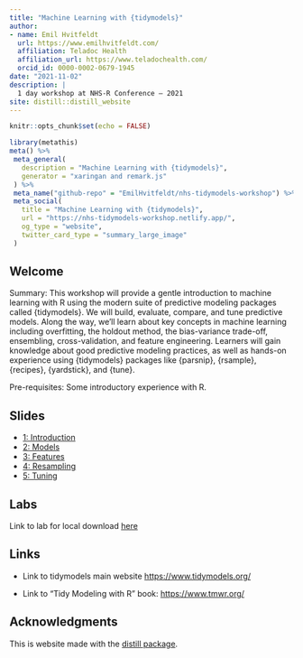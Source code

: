 ```yaml
---
title: "Machine Learning with {tidymodels}"
author:
- name: Emil Hvitfeldt
  url: https://www.emilhvitfeldt.com/
  affiliation: Teladoc Health
  affiliation_url: https://www.teladochealth.com/
  orcid_id: 0000-0002-0679-1945
date: "2021-11-02"
description: |
  1 day workshop at NHS-R Conference – 2021
site: distill::distill_website
---
```


```r
knitr::opts_chunk$set(echo = FALSE)
```

```r
library(metathis)
meta() %>%
 meta_general(
   description = "Machine Learning with {tidymodels}",
   generator = "xaringan and remark.js"
 ) %>%
 meta_name("github-repo" = "EmilHvitfeldt/nhs-tidymodels-workshop") %>%
 meta_social(
   title = "Machine Learning with {tidymodels}",
   url = "https://nhs-tidymodels-workshop.netlify.app/",
   og_type = "website",
   twitter_card_type = "summary_large_image"
 )
```

## Welcome  

Summary: This workshop will provide a gentle introduction to machine learning with R using the modern suite of predictive modeling packages called {tidymodels}.
We will build, evaluate, compare, and tune predictive models. Along the way, we’ll learn about key concepts in machine learning including overfitting, the holdout method, the bias-variance trade-off, ensembling, cross-validation, and feature engineering.
Learners will gain knowledge about good predictive modeling practices, as well as hands-on experience using {tidymodels} packages like {parsnip}, {rsample}, {recipes}, {yardstick}, and {tune}.

Pre-requisites: Some introductory experience with R.

## Slides

+ [1: Introduction](1-introduction.html)
+ [2: Models](2-models.html)
+ [3: Features](3-features.html)
+ [4: Resampling](4-resampling.html)
+ [5: Tuning](5-tuning.html)

## Labs

Link to lab for local download [here](static/labs.Rmd)

## Links

+ Link to tidymodels main website <https://www.tidymodels.org/>

+ Link to "Tidy Modeling with R" book: <https://www.tmwr.org/>

## Acknowledgments {.appendix}

This is website made with the [distill package](https://rstudio.github.io/distill/).
